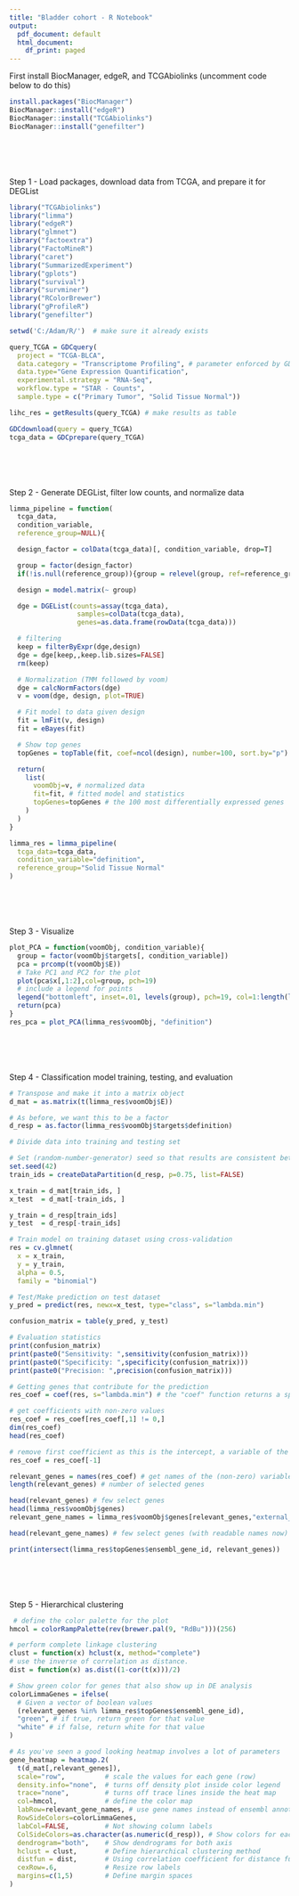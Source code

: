 ---
title: "Bladder cohort - R Notebook"
output:
  pdf_document: default
  html_document:
    df_print: paged
---

First install BiocManager, edgeR, and TCGAbiolinks (uncomment code below to do this)
```{r}
install.packages("BiocManager")
BiocManager::install("edgeR")
BiocManager::install("TCGAbiolinks")
BiocManager::install("genefilter")
```

<br>\
<br>\
Step 1 - Load packages, download data from TCGA, and prepare it for DEGList
```{r}
library("TCGAbiolinks")
library("limma")
library("edgeR")
library("glmnet")
library("factoextra")
library("FactoMineR")
library("caret")
library("SummarizedExperiment")
library("gplots")
library("survival")
library("survminer")
library("RColorBrewer")
library("gProfileR")
library("genefilter")

setwd('C:/Adam/R/')  # make sure it already exists

query_TCGA = GDCquery(
  project = "TCGA-BLCA",
  data.category = "Transcriptome Profiling", # parameter enforced by GDCquery
  data.type="Gene Expression Quantification",
  experimental.strategy = "RNA-Seq",
  workflow.type = "STAR - Counts",
  sample.type = c("Primary Tumor", "Solid Tissue Normal"))

lihc_res = getResults(query_TCGA) # make results as table

GDCdownload(query = query_TCGA)
tcga_data = GDCprepare(query_TCGA)

```

<br>\
<br>\
Step 2 - Generate DEGList, filter low counts, and normalize data
```{r}
limma_pipeline = function(
  tcga_data,
  condition_variable,
  reference_group=NULL){

  design_factor = colData(tcga_data)[, condition_variable, drop=T]

  group = factor(design_factor)
  if(!is.null(reference_group)){group = relevel(group, ref=reference_group)}

  design = model.matrix(~ group)

  dge = DGEList(counts=assay(tcga_data),
                 samples=colData(tcga_data),
                 genes=as.data.frame(rowData(tcga_data)))

  # filtering
  keep = filterByExpr(dge,design)
  dge = dge[keep,,keep.lib.sizes=FALSE]
  rm(keep)

  # Normalization (TMM followed by voom)
  dge = calcNormFactors(dge)
  v = voom(dge, design, plot=TRUE)

  # Fit model to data given design
  fit = lmFit(v, design)
  fit = eBayes(fit)

  # Show top genes
  topGenes = topTable(fit, coef=ncol(design), number=100, sort.by="p")

  return(
    list(
      voomObj=v, # normalized data
      fit=fit, # fitted model and statistics
      topGenes=topGenes # the 100 most differentially expressed genes
    )
  )
}

limma_res = limma_pipeline(
  tcga_data=tcga_data,
  condition_variable="definition",
  reference_group="Solid Tissue Normal"
)
```

<br>\
<br>\
Step 3 - Visualize
```{r}
plot_PCA = function(voomObj, condition_variable){
  group = factor(voomObj$targets[, condition_variable])
  pca = prcomp(t(voomObj$E))
  # Take PC1 and PC2 for the plot
  plot(pca$x[,1:2],col=group, pch=19)
  # include a legend for points
  legend("bottomleft", inset=.01, levels(group), pch=19, col=1:length(levels(group)))
  return(pca)
}
res_pca = plot_PCA(limma_res$voomObj, "definition")
```

<br>\
<br>\
Step 4 - Classification model training, testing, and evaluation
```{r}
# Transpose and make it into a matrix object
d_mat = as.matrix(t(limma_res$voomObj$E))

# As before, we want this to be a factor
d_resp = as.factor(limma_res$voomObj$targets$definition)

# Divide data into training and testing set

# Set (random-number-generator) seed so that results are consistent between runs
set.seed(42)
train_ids = createDataPartition(d_resp, p=0.75, list=FALSE)

x_train = d_mat[train_ids, ]
x_test  = d_mat[-train_ids, ]

y_train = d_resp[train_ids]
y_test  = d_resp[-train_ids]

# Train model on training dataset using cross-validation
res = cv.glmnet(
  x = x_train,
  y = y_train,
  alpha = 0.5,
  family = "binomial")

# Test/Make prediction on test dataset
y_pred = predict(res, newx=x_test, type="class", s="lambda.min")

confusion_matrix = table(y_pred, y_test)

# Evaluation statistics
print(confusion_matrix)
print(paste0("Sensitivity: ",sensitivity(confusion_matrix)))
print(paste0("Specificity: ",specificity(confusion_matrix)))
print(paste0("Precision: ",precision(confusion_matrix)))

# Getting genes that contribute for the prediction
res_coef = coef(res, s="lambda.min") # the "coef" function returns a sparse matrix

# get coefficients with non-zero values
res_coef = res_coef[res_coef[,1] != 0,]
dim(res_coef)
head(res_coef)

# remove first coefficient as this is the intercept, a variable of the model itself
res_coef = res_coef[-1]

relevant_genes = names(res_coef) # get names of the (non-zero) variables.
length(relevant_genes) # number of selected genes

head(relevant_genes) # few select genes
head(limma_res$voomObj$genes)
relevant_gene_names = limma_res$voomObj$genes[relevant_genes,"external_gene_name"]

head(relevant_gene_names) # few select genes (with readable names now)

print(intersect(limma_res$topGenes$ensembl_gene_id, relevant_genes))
```

<br>\
<br>\
Step 5 - Hierarchical clustering
```{r}
 # define the color palette for the plot
hmcol = colorRampPalette(rev(brewer.pal(9, "RdBu")))(256)

# perform complete linkage clustering
clust = function(x) hclust(x, method="complete")
# use the inverse of correlation as distance.
dist = function(x) as.dist((1-cor(t(x)))/2)

# Show green color for genes that also show up in DE analysis
colorLimmaGenes = ifelse(
  # Given a vector of boolean values
  (relevant_genes %in% limma_res$topGenes$ensembl_gene_id),
  "green", # if true, return green for that value
  "white" # if false, return white for that value
)

# As you've seen a good looking heatmap involves a lot of parameters
gene_heatmap = heatmap.2(
  t(d_mat[,relevant_genes]),
  scale="row",          # scale the values for each gene (row)
  density.info="none",  # turns off density plot inside color legend
  trace="none",         # turns off trace lines inside the heat map
  col=hmcol,            # define the color map
  labRow=relevant_gene_names, # use gene names instead of ensembl annotation
  RowSideColors=colorLimmaGenes,
  labCol=FALSE,         # Not showing column labels
  ColSideColors=as.character(as.numeric(d_resp)), # Show colors for each response class
  dendrogram="both",    # Show dendrograms for both axis
  hclust = clust,       # Define hierarchical clustering method
  distfun = dist,       # Using correlation coefficient for distance function
  cexRow=.6,            # Resize row labels
  margins=c(1,5)        # Define margin spaces
)

```
